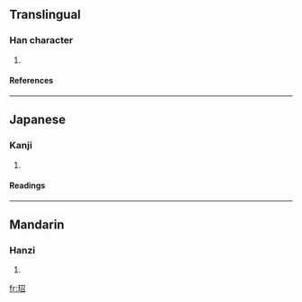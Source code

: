 ==Translingual==
===Han character===
{{Han char|rn=96|rad=玉|as=05|sn=9|four=1716<sub>2</sub>|canj=一土尸竹口 (MGSHR)}}
# {{defn|Han|sort=玉05}}
====References====
{{Han ref|kx=0729.090|dkj=20903|dj=1141.020|hdz=21109.040|uh=73BF|ud=29631|bh=CFD0|bd=53200}}

----
==Japanese==
===Kanji===
{{ja-kanji|grade=|rs=玉05}}
# {{defn|Japanese}} 
====Readings====
{{ja-readings|on=[[しょう]] (shō), [[じょう]] (jō)|kun=}}

----
==Mandarin==
===Hanzi===
{{cmn-hanzi|pin=[[sháo]] ([[shao2]])|wg=shao<sup>2</sup>}}
# {{defn|Mandarin}}

[[fr:玿]]